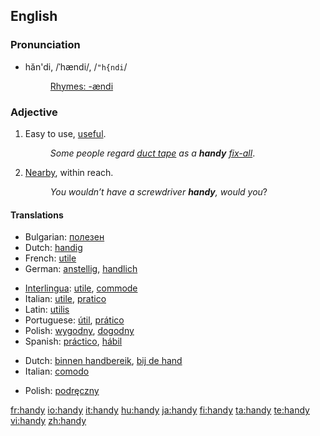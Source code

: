 {{see|Handy}}
==English==

===Pronunciation===
* hăn'di, /ˈhændi/, /<tt>"h{ndi</tt>/
*: [[Rhymes:English:-ændi|Rhymes: -ændi]]

===Adjective===
{{en-adj|handier|handiest}}

# Easy to use, [[useful]].
#: ''Some people regard [[duct tape]] as a '''handy''' [[fix-all]]''.
# [[Nearby]], within reach.
#: ''You wouldn’t have a screwdriver '''handy''', would you''?

====Translations====
{{trans-top|easy to use}}
* Bulgarian: [[полезен]] {{m}}
* Dutch: [[handig]]
* French: [[utile]]
* German: [[anstellig]], [[handlich]]
{{trans-mid}}
* [[Interlingua]]: [[utile]], [[commode]]
* Italian: [[utile]], [[pratico]]
* Latin: [[utilis]]
* Portuguese: [[útil]], [[prático]]
* Polish: [[wygodny]], [[dogodny]]
* Spanish: [[práctico]], [[hábil]]
{{trans-bottom}}

{{trans-top|within reach}}
* Dutch: [[binnen handbereik]], [[bij de hand]]
* Italian: [[comodo]]
{{trans-mid}}
* Polish: [[podręczny]]
{{trans-bottom}}

[[fr:handy]]
[[io:handy]]
[[it:handy]]
[[hu:handy]]
[[ja:handy]]
[[fi:handy]]
[[ta:handy]]
[[te:handy]]
[[vi:handy]]
[[zh:handy]]